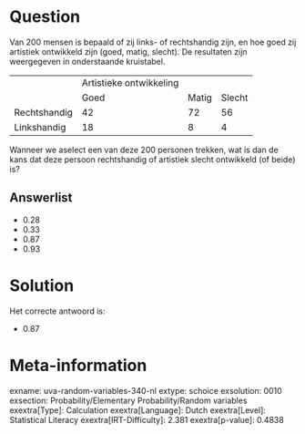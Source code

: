 Question
========

Van 200 mensen is bepaald of zij links- of rechtshandig zijn, en hoe
goed zij artistiek ontwikkeld zijn (goed, matig, slecht). De resultaten
zijn weergegeven in onderstaande kruistabel.

  -------------- ------------------------- ------- --------
                 Artistieke ontwikkeling           
                 Goed                      Matig   Slecht
  Rechtshandig   42                        72      56
  Linkshandig    18                        8       4
  -------------- ------------------------- ------- --------

Wanneer we aselect een van deze 200 personen trekken, wat is dan de kans
dat deze persoon rechtshandig of artistiek slecht ontwikkeld (of beide)
is?

Answerlist
----------

* 0.28
* 0.33
* 0.87
* 0.93

Solution
========

Het correcte antwoord is: 

* 0.87

Meta-information
================
exname: uva-random-variables-340-nl
extype: schoice
exsolution: 0010
exsection: Probability/Elementary Probability/Random variables
exextra[Type]: Calculation
exextra[Language]: Dutch
exextra[Level]: Statistical Literacy
exextra[IRT-Difficulty]: 2.381
exextra[p-value]: 0.4838
